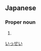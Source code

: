==Japanese==
{{ja-kanjitab|一|誠}}

===Proper noun===
{{ja-pos|proper|いっせい}}

# {{given name|male|lang=ja}}

[[Category:Japanese male given names|いっせい]]